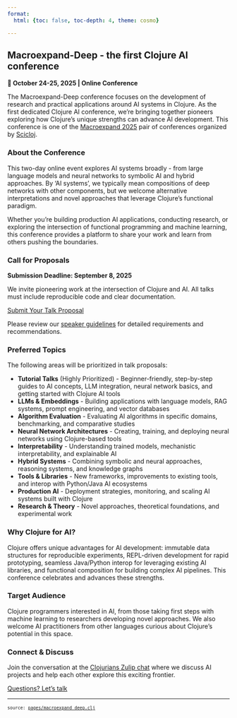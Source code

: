 ```yaml
---
format:
  html: {toc: false, toc-depth: 4, theme: cosmo}

---
```

<style></style><style>.printedClojure .sourceCode {
  background-color: transparent;
  border-style: none;
}
</style><style>.clay-limit-image-width .clay-image {max-width: 100%}
.clay-side-by-side .sourceCode {margin: 0}
.clay-side-by-side {margin: 1em 0}
</style>
<script src="macroexpand_deep_files/md-default0.js" type="text/javascript"></script><script src="macroexpand_deep_files/md-default1.js" type="text/javascript"></script>

## Macroexpand-Deep - the first Clojure AI conference

**📅 October 24-25, 2025 | Online Conference**

The Macroexpand-Deep conference focuses on the development of research and practical applications around AI systems in Clojure. As the first dedicated Clojure AI conference, we're bringing together pioneers exploring how Clojure's unique strengths can advance AI development. This conference is one of the [Macroexpand 2025](./) pair of conferences organized by [Scicloj](https://scicloj.github.io/).


### About the Conference

This two-day online event explores AI systems broadly - from large language models and neural networks to symbolic AI and hybrid approaches. By 'AI systems', we typically mean compositions of deep networks with other components, but we welcome alternative interpretations and novel approaches that leverage Clojure's functional paradigm.

Whether you're building production AI applications, conducting research, or exploring the intersection of functional programming and machine learning, this conference provides a platform to share your work and learn from others pushing the boundaries.


### Call for Proposals

**Submission Deadline: September 8, 2025**

We invite pioneering work at the intersection of Clojure and AI. All talks must include reproducible code and clear documentation.

[Submit Your Talk Proposal](https://forms.gle/rQj5cR1FPAYR7mA97){class="btn btn-gradient" target="_blank"}

Please review our [speaker guidelines](./speakers.html) for detailed requirements and recommendations.


### Preferred Topics

The following areas will be prioritized in talk proposals:

* **Tutorial Talks** (Highly Prioritized) - Beginner-friendly, step-by-step guides to AI concepts, LLM integration, neural network basics, and getting started with Clojure AI tools
* **LLMs & Embeddings** - Building applications with language models, RAG systems, prompt engineering, and vector databases
* **Algorithm Evaluation** - Evaluating AI algorithms in specific domains, benchmarking, and comparative studies
* **Neural Network Architectures** - Creating, training, and deploying neural networks using Clojure-based tools
* **Interpretability** - Understanding trained models, mechanistic interpretability, and explainable AI
* **Hybrid Systems** - Combining symbolic and neural approaches, reasoning systems, and knowledge graphs
* **Tools & Libraries** - New frameworks, improvements to existing tools, and interop with Python/Java AI ecosystems
* **Production AI** - Deployment strategies, monitoring, and scaling AI systems built with Clojure
* **Research & Theory** - Novel approaches, theoretical foundations, and experimental work


### Why Clojure for AI?

Clojure offers unique advantages for AI development: immutable data structures for reproducible experiments, REPL-driven development for rapid prototyping, seamless Java/Python interop for leveraging existing AI libraries, and functional composition for building complex AI pipelines. This conference celebrates and advances these strengths.


### Target Audience

Clojure programmers interested in AI, from those taking first steps with machine learning to researchers developing novel approaches. We also welcome AI practitioners from other languages curious about Clojure's potential in this space.


### Connect & Discuss

Join the conversation at the [Clojurians Zulip chat](https://scicloj.github.io/docs/community/chat/) where we discuss AI projects and help each other explore this exciting frontier.

[Questions? Let's talk](https://scicloj.github.io/docs/community/contact/){class="btn btn-gradient" target="_blank"}


```{=html}
<div style="background-color:grey;height:2px;width:100%;"></div>
```



```{=html}
<div><pre><small><small>source: <a href="https://github.com/scicloj/macroexpand-2025/blob/main/pages/macroexpand_deep.clj">pages/macroexpand_deep.clj</a></small></small></pre></div>
```
